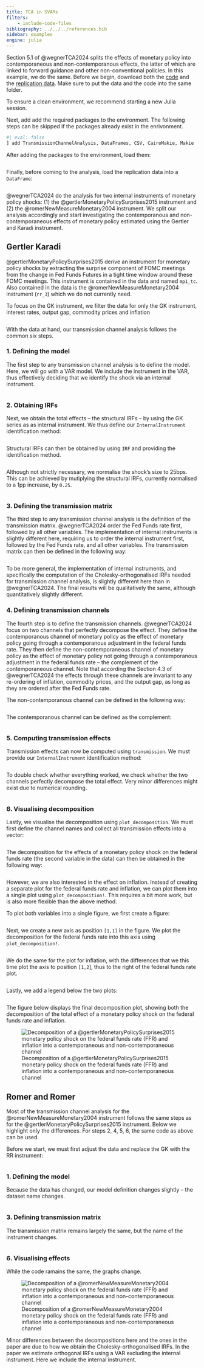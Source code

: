 ```yaml
---
title: TCA in SVARs
filters: 
    - include-code-files
bibliography: ../../../references.bib
sidebar: examples
engine: julia
---
```


Section 5.1 of @wegnerTCA2024 splits the effects of monetary policy into contemporaneous and non-contemporanous effects, the latter of which are linked to forward guidance and other non-conventional policies. In this example, we do the same. Before we begin, download both the [code](./wegner2025-section-5-1.jl) and the [replication data](./data.csv). Make sure to put the data and the code into the same folder.

To ensure a clean environment, we recommend starting a new Julia session. 

Next, add add the required packages to the environment. The following steps can be skipped if the packages already exist in the enrivonment. 

```julia
#| eval: false
] add TransmissionChannelAnalysis, DataFrames, CSV, CairoMakie, Makie
```

After adding the packages to the environment, load them: 

```.julia
```

Finally, before coming to the analysis, load the replication data into a `DataFrame`: 

```.julia
```

@wegnerTCA2024 do the analysis for two internal instruments of monetary policy shocks: (1) the @gertlerMonetaryPolicySurprises2015 instrument and (2) the @romerNewMeasureMonetary2004 instrument. We split our analysis accordingly and start investigating the contemporanous and non-contemporaneous effects of monetary policy estimated using the Gertler and Karadi instrument. 

## Gertler Karadi

@gertlerMonetaryPolicySurprises2015 derive an instrument for monetary policy shocks by extracting the surprise component of FOMC meetings from the change in Fed Funds Futures in a tight time window around these FOMC meetings. This instrument is contained in the data and named `mp1_tc`. Also contained in the data is the @romerNewMeasureMonetary2004 instrument (`rr_3`) which we do not currently need. 

To focus on the GK instrument, we filter the data for only the GK instrument, interest rates, output gap, commodity prices and inflation

```.julia
```

With the data at hand, our transmission channel analysis follows the common six steps. 

### 1. Defining the model

The first step to any transmission channel analysis is to define the model. Here, we will go with a VAR model. We include the instrument in the VAR, thus effectively deciding that we identify the shock via an internal instrument. 

```.julia
```

### 2. Obtaining IRFs

Next, we obtain the total effects -- the structural IRFs -- by using the GK series as as internal instrument. We thus define our `InternalInstrument` identification method: 

```.julia
```

Structural IRFs can then be obtained by using `IRF` and providing the identification method. 

```.julia
```

Although not strictly necessary, we normalise the shock's size to 25bps. This can be achieved by mutiplying the structural IRFs, currently normalised to a 1pp increase, by `0.25`.

```.julia
```

### 3. Defining the transmission matrix

The third step to any transmission channel analysis is the definition of the transmission matrix. @wegnerTCA2024 order the Fed Funds rate first, followed by all other variables. The implementation of internal instruments is slightly different here, requiring us to order the internal instrument first, followed by the Fed Funds rate, and all other variables. The transmission matrix can then be defined in the following way: 

```.julia
```

::: {.callout-note appearance="minimal"}
To be more general, the implementation of internal instruments, and specifically the computation of the Cholesky-orthogonalised IRFs needed for transmission channel analysis, is slightly different here than in @wegnerTCA2024. The final results will be qualitatively the same, although quantitatively slightly different.  
:::

### 4. Defining transmission channels

The fourth step is to define the transmission channels. @wegnerTCA2024 focus on two channels that perfectly decompose the effect. They define the contemporanous channel of monetary policy as the effect of monetary policy going through a contemporanous adjustment in the federal funds rate. They then define the non-contemporaneous channel of monetary policy as the effect of monetary policy not going through a contemporanous adjustment in the federal funds rate -- the complement of the contemporaneous channel. Note that according the Section 4.3 of @wegnerTCA2024 the effects through these channels are invariant to any re-ordering of inflation, commodity prices, and the output gap, as long as they are ordered after the Fed Funds rate. 

The non-contemporanous channel can be defined in the following way: 

```.julia
```

The contemporanous channel can be defined as the complement: 

```.julia
```

### 5. Computing transmission effects

Transmission effects can now be computed using `transmission`. We must provide our `InternalInstrument` identification method: 

```.julia
```

To double check whether everything worked, we check whether the two channels perfectly decompose the total effect. Very minor differences might exist due to numerical rounding. 

```.julia
```

### 6. Visualising decomposition

Lastly, we visualise the decomposition using `plot_decomposition`. We must first define the channel names and collect all transmission effects into a vector: 

```.julia
```

The decomposition for the effects of a monetary policy shock on the federal funds rate (the second variable in the data) can then be obtained in the following way: 

```.julia
```

However, we are also interested in the effect on inflation. Instead of creating a separate plot for the federal funds rate and inflation, we can plot them into a single plot using `plot_decomposition!`. This requires a bit more work, but is also more flexible than the above method. 

To plot both variables into a single figure, we first create a figure: 

```.julia
```

Next, we create a new axis as position `[1,1]` in the figure. We plot the decomposition for the federal funds rate into this axis using `plot_decomposition!`. 

```.julia
```

We do the same for the plot for inflation, with the differences that we this time plot the axis to position `[1,2`], thus to the right of the federal funds rate plot. 

```.julia
```

Lastly, we add a legend below the two plots: 

```.julia
```

The figure below displays the final decomposition plot, showing both the decomposition of the total effect of a monetary policy shock on the federal funds rate and inflation. 

::: {.column-page}
![Decomposition of a @gertlerMonetaryPolicySurprises2015 monetary policy shock on the federal funds rate (FFR) and inflation into a contemporaneous and non-contemporaneous channel](./gk_both.png)
:::

## Romer and Romer

Most of the transmission channel analysis for the @romerNewMeasureMonetary2004 instrument follows the same steps as for the @gertlerMonetaryPolicySurprises2015 instrument. Below we highlight only the differences. For steps 2, 4, 5, 6, the same code as above can be used. 

Before we start, we must first adjust the data and replace the GK with the RR instrument: 

```.julia
```

### 1. Defining the model 

Because the data has changed, our model definition changes slightly -- the dataset name changes. 

```.julia
```

### 3. Defining transmission matrix

The transmission matrix remains largely the same, but the name of the instrument changes. 

```.julia
```

### 6. Visualising effects

While the code ramains the same, the graphs change. 

::: {.column-page}
![Decomposition of a @romerNewMeasureMonetary2004 monetary policy shock on the federal funds rate (FFR) and inflation into a contemporaneous and non-contemporaneous channel](./rr_both.png)
:::

::: {.callout-note} 
Minor differences between the decompositions here and the ones in the paper 
are due to how we obtain the Cholesky-orthogonalised IRFs. In the paper we estimate 
orthogonal IRFs using a VAR excluding the internal instrument. Here we 
include the internal instrument. 
:::
